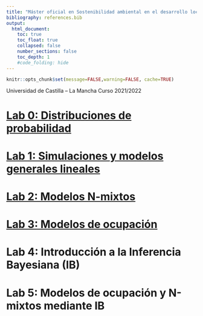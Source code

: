 ```yaml
---
title: "Máster oficial en Sostenibilidad ambiental en el desarrollo local y territorial"
bibliography: references.bib
output:
  html_document:
    toc: true
    toc_float: true
    collapsed: false
    number_sections: false
    toc_depth: 1
    #code_folding: hide
---
```


```r
knitr::opts_chunk$set(message=FALSE,warning=FALSE, cache=TRUE)
```


Universidad de Castilla – La Mancha
Curso 2021/2022

# [Lab 0: Distribuciones de probabilidad](https://jabiologo.github.io/web/tutorials/lab0distribucionesProbabilidad.html)

# [Lab 1: Simulaciones y modelos generales lineales](https://jabiologo.github.io/web/tutorials/lab1simulaciones.html)

# [Lab 2: Modelos N-mixtos](https://jabiologo.github.io/web/tutorials/nmixture.html)

# [Lab 3: Modelos de ocupación](https://jabiologo.github.io/web/tutorials/lab2occupancy.html)

# Lab 4: Introducción a la Inferencia Bayesiana (IB)

# Lab 5: Modelos de ocupación y N-mixtos mediante IB
